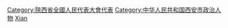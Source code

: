 [[Category:陝西省全國人民代表大會代表|Category:陝西省全國人民代表大會代表]]
[[Category:中华人民共和国西安市政治人物|Category:中华人民共和国西安市政治人物]]
[[Category:已取消的全國人大代表|Xian]]